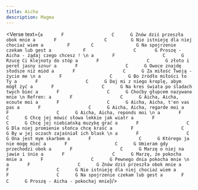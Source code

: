 ```yaml
---
title: Aicha
description: Magma
---
```



<Verse text={`
a       F                  C      G
Znów dziś przeszła obok mnie
a       F                  C         G
Nie istnieję dla niej chociaż wiem
a         F        C                G
Na spojrzenie czekam lub gest
a            F                  C       G
Proszę - Aicha - żądaj czego chcesz !
\n
a       F                  C      G
Rzucę Ci klejnoty do stóp
a       F                  C      G
złoto i pereł jasny sznur
a       F                  C      G
Owoce znajdę słodsze niż miód
a       F                  C      G
Za miłość Twoją - życie me
\n
a       F                  C      G
Bo źródło miłości to Ty
a       F                  C      G
Daj mi z niego kroplę, abym mógł żyć
a       F                  C      G
Na kres świata po śladach twych biec
a       F                  C      G
Choćby głupcem nazywano mnie
\n
Refren:
a       F                  C      G
Aicha, Aicha, ecoute moi
a       F                  C      G
Aicha, Aicha, t'en vas pas
a       F                  C      G
Aicha, Aicha, regarde moi
a       F                  C      G
Aicha, Aicha, reponds moi
\n
a       F                  C      G
Chcę jej mówić słowa lekkie jak wiatr
a       F                  C      G
Chcę jej niebiańską muzykę grać
a       F                  C      G
Dla niej promienie słońca chcę kraść
a       F                  C      G
By w jej oczach zajaśniał ich blask
\n
a       F                  C      G
Ona jest mym skarbem
a       F                  C      G
Którego ja nie mogę mieć
a       F                  C      G
Umieram gdy przechodzi obok
a       F                  C      G
Marzę o niej na jawie i śnie
a       F                  C      G
Marzę, że pokocha mnie
a       F                  C      G
Pewnego dnia pokocha mnie
\n
a       F                  C      G
Znów dziś przeszła obok mnie
a       F                  C      G
Nie istnieję dla niej chociaż wiem
a       F                  C      G
Na spojrzenie czekam lub gest
a       F                  C      G
Proszę - Aicha - pokochaj mnie
`}/>
